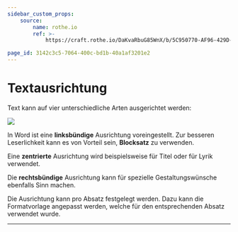```yaml
---
sidebar_custom_props:
    source:
        name: rothe.io
        ref: >-
            https://craft.rothe.io/DaKvaRbuG85WnX/b/5C950770-AF96-429D-9904-7E8BA1584D8A/2.2-%E2%80%94-Textausrichtung

page_id: 3142c3c5-7064-400c-bd1b-40a1af3201e2
---
```


# Textausrichtung

Text kann auf vier unterschiedliche Arten ausgerichtet werden:

![](img/Textausrichtung.png)

In Word ist eine **linksbündige** Ausrichtung voreingestellt. Zur besseren Leserlichkeit kann es von Vorteil sein, **Blocksatz** zu verwenden.

Eine **zentrierte** Ausrichtung wird beispielsweise für Titel oder für Lyrik verwendet.

Die **rechtsbündige** Ausrichtung kann für spezielle Gestaltungswünsche ebenfalls Sinn machen.

Die Ausrichtung kann pro Absatz festgelegt werden. Dazu kann die Formatvorlage angepasst werden, welche für den entsprechenden Absatz verwendet wurde.

---
